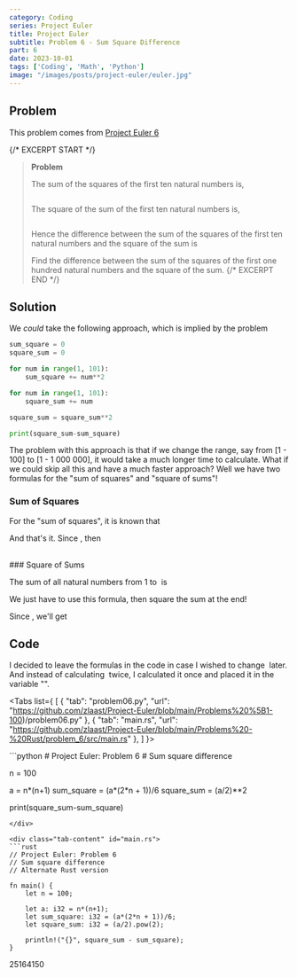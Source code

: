 ```yaml
---
category: Coding
series: Project Euler
title: Project Euler
subtitle: Problem 6 - Sum Square Difference
part: 6
date: 2023-10-01
tags: ['Coding', 'Math', 'Python']
image: "/images/posts/project-euler/euler.jpg"
---
```


## Problem

This problem comes from [Project Euler 6](https://projecteuler.net/problem=6)

{/* EXCERPT START */}
> **Problem**
>
> The sum of the squares of the first ten natural numbers is,
>
> <Math inline="false" equation="1^2 + 2^2 + \ldots + 10^2 = 385" />
>
> The square of the sum of the first ten natural numbers is,
>
> <Math inline="false" equation="(1 + 2 + \ldots + 10)^2 = 55^2 = 3025" />
>
> Hence the difference between the sum of the squares of the first ten natural numbers and the square of the sum is <Math equation="3025-385 = 2640" />
>
> Find the difference between the sum of the squares of the first one hundred natural numbers and the square of the sum.
{/* EXCERPT END */}

## Solution

We _could_ take the following approach, which is implied by the problem

```python
sum_square = 0
square_sum = 0

for num in range(1, 101):
    sum_square += num**2

for num in range(1, 101):
    square_sum += num

square_sum = square_sum**2

print(square_sum-sum_square)
```

The problem with this approach is that if we change the range, say from [1 - 100] to [1 - 1 000 000], it would take a much longer time to calculate. What if we could skip all this and have a much faster approach? Well we have two formulas for the "sum of squares" and "square of sums"!

### Sum of Squares

For the "sum of squares", it is known that
<Math inline="false" equation="\sum\limits_{x=1}^{n}x^2 = \dfrac{ n(n+1)(2n+1) }{ 6 }" />


And that's it. Since <Math equation="n = 100" />, then
<Math inline="false" equation="\sum\limits_{x=1}^{100}x^2 = \dfrac{ 100 \times 101 \times 201 }{ 6 }" />

<br/>
### Square of Sums

The sum of all natural numbers from 1 to <Math equation="n" /> is
<Math inline="false" equation="\sum\limits_{1}^{n}n = \dfrac{ n(n+1) }{ 2 }" />

We just have to use this formula, then square the sum at the end!

Since <Math equation="n = 100" />, we'll get
<Math inline="false" equation="\left[\dfrac{ 100 \times 101 }{ 2 } \right]^2 = \dfrac{ 100 \times 101 \times 100 \times 101 }{ 4 }" />

## Code

I decided to leave the formulas in the code in case I wished to change <Math equation="n" /> later. And instead of calculating <Math equation="n(n+1)" /> twice, I calculated it once and placed it in the variable "<Math equation="a" />".

<Tabs list={
    [
        {
            "tab": "problem06.py",
            "url": "https://github.com/zlaast/Project-Euler/blob/main/Problems%20%5B1-100)/problem06.py"
        },
        {
            "tab": "main.rs",
            "url": "https://github.com/zlaast/Project-Euler/blob/main/Problems%20-%20Rust/problem_6/src/main.rs"
        },
    ]
}>

<div class="tab-content" id="problem06.py">
```python
# Project Euler: Problem 6
# Sum square difference

n = 100

a = n*(n+1)
sum_square = (a*(2*n + 1))/6
square_sum = (a/2)**2

print(square_sum-sum_square)
```
</div>

<div class="tab-content" id="main.rs">
```rust
// Project Euler: Problem 6
// Sum square difference
// Alternate Rust version

fn main() {
    let n = 100;

    let a: i32 = n*(n+1);
    let sum_square: i32 = (a*(2*n + 1))/6;
    let square_sum: i32 = (a/2).pow(2);

    println!("{}", square_sum - sum_square);
}
```
</div>
</Tabs>

<Spoiler>
25164150
</Spoiler>